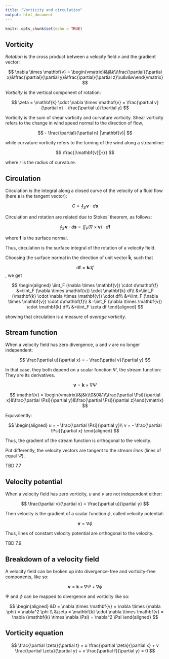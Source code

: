 ```yaml
---
title: "Vorticity and circulation"
output: html_document
---
```


```r
knitr::opts_chunk$set(echo = TRUE)
```

## Vorticity

*Rotation* is the cross product between a velocity field $v$ and the gradient vector:

$$
\nabla \times \mathbf{v} = \begin{vmatrix}i&j&k\\\frac{\partial}{\partial x}&\frac{\partial}{\partial y}&\frac{\partial}{\partial z}\\u&v&w\end{vmatrix}
$$

*Vorticity* is the vertical component of rotation:

$$
\zeta = \mathbf{k} \cdot \nabla \times \mathbf{v} = \frac{\partial v}{\partial x} - \frac{\partial u}{\partial y}
$$

Vorticity is the sum of shear vorticity and curvature vorticity. Shear vorticity refers to the change in wind speed normal to the direction of flow,

$$
- \frac{\partial}{\partial n} |\mathbf{v}|
$$

while curvature vorticity refers to the turning of the wind along a streamline:

$$
\frac{|\mathbf{v}|}{r}
$$

where $r$ is the radius of curvature.

## Circulation

Circulation is the integral along a closed curve of the velocity of a fluid flow (here $\mathbf{s}$ is the tangent vector):

$$
C = \oint_S \! \mathbf{v}\ \cdot \ d\mathbf{s}
$$

Circulation and rotation are related due to Stokes' theorem, as follows:

$$
\oint_S \! \mathbf{v}\ \cdot \ d\mathbf{s} = \iint_F (\nabla \times \mathbf{v}) \cdot d\mathbf{f}
$$

where $\mathbf{f}$ is the surface normal.

Thus, circulation is the surface integral of the rotation of a velocity field.

Choosing the surface normal in the direction of unit vector $\mathbf{\hat{k}}$, such that

$$
d\mathbf{f} = \mathbf{k}df
$$, we get

$$
\begin{aligned}
\iint_F (\nabla \times \mathbf{v}) \cdot d\mathbf{f} 
&=\iint_F (\nabla \times \mathbf{v}) \cdot \mathbf{k} df\\
&=\iint_F (\mathbf{k} \cdot \nabla \times \mathbf{v}) \cdot df\\
&=\iint_F (\nabla \times \mathbf{v}) \cdot d\mathbf{f}\\
&=\iint_F (\nabla \times \mathbf{v}) \cdot \mathbf{k} df\\
&=\iint_F \zeta df
\end{aligned}
$$

showing that circulation is a measure of *average vorticity*.

## Stream function

When a velocity field has zero divergence, $u$ and $v$ are no longer independent:

$$
\frac{\partial u}{\partial x} = - \frac{\partial v}{\partial y}
$$

In that case, they both depend on a scalar function $\Psi$, the stream function: They are its derivatives.

$$
\mathbf{v} = \mathbf{k} \times \nabla \Psi
$$

$$
\mathbf{v} = \begin{vmatrix}i&j&k\\0&0&1\\\frac{\partial \Psi}{\partial x}&\frac{\partial \Psi}{\partial y}&\frac{\partial \Psi}{\partial z}\end{vmatrix}
$$

Equivalently:

$$
\begin{aligned}
u = - \frac{\partial \Psi}{\partial y}\\
v = - \frac{\partial \Psi}{\partial x}
\end{aligned}
$$

Thus, the gradient of the stream function is orthogonal to the velocity.

Put differently, the velocity vectors are tangent to the *stream lines* (lines of equal $\Psi$).

TBD 7.7

## Velocity potential

When a velocity field has zero vorticity, $u$ and $v$ are not independent either:

$$
\frac{\partial v}{\partial x} =  \frac{\partial u}{\partial y}
$$

Then velocity is the gradient of a scalar function $\phi$, called velocity potential:

$$
\mathbf{v} = \nabla \phi
$$

Thus, lines of constant velocity potential are orthogonal to the velocity.

TBD 7.9

## Breakdown of a velocity field

A velocity field can be broken up into divergence-free and vorticity-free components, like so:

$$
\mathbf{v} = \mathbf{k} \times \nabla \Psi + \nabla \phi
$$

$\Psi$ and $\phi$ can be mapped to divergence and vorticity like so:

$$
\begin{aligned}
&D = \nabla \times \mathbf{v} = \nabla \times (\nabla \phi) = \nabla^2 \phi \\
&\zeta = \mathbf{k} \cdot \nabla \times \mathbf{v} = \nabla (\mathbf{k} \times \nabla \Psi) = \nabla^2 \Psi
\end{aligned}
$$

## Vorticity equation

$$
\frac{\partial \zeta}{\partial t} = u \frac{\partial \zeta}{\partial  x} + v
\frac{\partial \zeta}{\partial y} + v \frac{\partial f}{\partial y} = 0
$$

